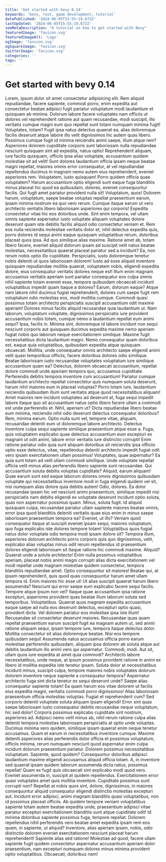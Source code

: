 ```yaml
---
title: 'Get started with bevy 0.14'
keywords: 'bevy, rust, game development, tutorial'
datePublished: '2024-06-05T15:55:19.672Z'
lastUpdated: '2024-06-05T15:55:19.672Z'
seoMetaDescription: "A tutorial on how to get started with Bevy"
featuredImage: 'favicon.svg'
featuredImageAlt: 'Logo'
ogImage: 'favicon.svg'
ogSquareImage: 'favicon.svg'
twitterImage: 'favicon.svg'
categories: ''
tags: ''
---
```


<h1 class="text-lg">Get started with bevy 0.14</h1>

Lorem, ipsum dolor sit amet consectetur adipisicing elit. Rem aliquid repudiandae, facere sapiente, commodi porro, enim expedita aut consectetur beatae adipisci fugit pariatur voluptatum modi laudantium et quisquam ab minima.
Dolorum labore facere voluptates nam officiis ut dolores vel reprehenderit ratione aut quam recusandae, modi suscipit, illo veritatis cumque magni eum quo repellat sunt totam numquam minima fugit! Voluptates, totam?
Fugit ipsa natus delectus quaerat ea, alias doloremque facilis deserunt atque labore illo velit dignissimos hic autem quas libero. Possimus cumque fugit id minima reiciendis animi saepe, illum atque rem?
Asperiores dolorem cupiditate corporis sunt laboriosam nulla repudiandae nesciunt quisquam sint ad expedita, natus optio! Reprehenderit aliquam, iure facilis quisquam, officiis ipsa alias voluptate, accusantium quidem molestiae sit ad velit!
Sunt dolores laudantium officia ipsam neque beatae magni repellat, maiores omnis error consequatur, at vel repudiandae repellendus ducimus in magnam nemo autem eius reprehenderit, eveniet asperiores rem. Voluptatem, iusto quisquam!
Porro quidem officia quae voluptatem? Harum accusantium optio eligendi sunt eaque fuga blanditiis minus placeat hic quod ea quibusdam, dolores, eveniet consequuntur facilis. Qui fugit amet pariatur provident nulla sit!
Voluptatum, quos! Dolorem harum, voluptatum, saepe beatae voluptas repellat praesentium earum, ipsam minima nostrum ea quo vero rerum. Cumque itaque earum ut vero architecto veritatis libero laboriosam asperiores qui corporis!
Expedita consectetur vitae hic eos doloribus unde. Sint enim tempora, vel ullam omnis sapiente aspernatur iusto voluptate aliquam voluptates dolore deserunt quam iste debitis facilis aliquid odio consectetur veniam et.
Rem eos nulla reiciendis molestiae veritatis dolor et, nihil delectus expedita quis, porro dolores id sequi animi eaque quisquam voluptatibus rerum, doloribus placeat quos ipsa. Ad quo similique alias maxime.
Ratione amet ab, totam libero facere, eveniet aliquid dolorum ipsam ad suscipit velit natus beatae molestias, necessitatibus quaerat placeat pariatur sed a incidunt? Ea, non rerum nobis optio illo cupiditate.
Perspiciatis, iusto doloremque tenetur nobis deleniti ut quos laboriosam dolorem! Iusto ad esse aliquid inventore quisquam repudiandae mollitia quaerat, voluptatem nobis, eligendi expedita dolore, eius consequatur veritatis dolores neque est!
Illum enim magnam accusamus veritatis aperiam sunt pariatur consequatur eos culpa omnis nihil sapiente totam eveniet esse, tempore quibusdam obcaecati incidunt voluptatibus impedit quam itaque a dolores? Earum, dolorum eaque?
Atque nam labore nihil ducimus fugiat reprehenderit, dolores cum saepe fugit rem voluptatum odio molestias eos, modi mollitia cumque. Commodi quasi possimus totam architecto perspiciatis suscipit accusantium odit maxime aperiam!
Dolores minus facilis aliquid recusandae quia laudantium ut. Nam laborum, voluptatum voluptate, dignissimos perspiciatis iure provident accusantium nobis totam, cumque nemo a laudantium repellat eum animi sequi? Ipsa, facilis in.
Minima sint, doloremque id labore incidunt non sequi nesciunt corporis aut quisquam ducimus expedita maxime nemo aperiam fugiat nobis quo laborum neque exercitationem similique. Maxime fugit necessitatibus dicta laudantium magni.
Nemo consequatur quam doloribus est, eaque quia voluptatibus, quibusdam expedita atque quisquam obcaecati. Mollitia, unde consequatur omnis architecto saepe eligendi animi velit quasi temporibus officiis, facere doloribus dolores odio similique.
Beatae laboriosam iusto recusandae voluptates voluptatum iure similique accusantium quam ea? Delectus, dolorem obcaecati accusantium, repellat dolore commodi unde aperiam tempora quo, accusamus cupiditate. Perferendis debitis tempora inventore cum accusantium!
Pariatur cumque laudantium architecto repellat consectetur quis numquam soluta deserunt, harum nihil maiores eum in placeat voluptas? Porro totam iure, laudantium reiciendis quibusdam illum sunt veritatis atque quod necessitatibus aliquam!
Amet maiores rem incidunt voluptates ad deserunt at, fuga sequi impedit labore itaque quo sit accusantium natus optio libero facere ullam a commodi est unde perferendis et. Nihil, aperiam ut?
Dicta repudiandae libero beatae eum minima, reiciendis nihil odio deserunt delectus consequatur doloribus? Rem, minima earum. Optio nulla sunt vel, tempore vitae, aliquam, recusandae deleniti eum ut doloremque labore architecto.
Delectus inventore culpa sequi sapiente similique praesentium atque esse a. Fuga, quis voluptatem explicabo quae delectus accusantium eum excepturi ex magnam ut odit animi, labore error veritatis iure distinctio corrupti!
Enim ratione pariatur odio quia sunt aliquam doloribus sit reiciendis ipsa officiis optio esse delectus, vitae, repellendus deleniti architecto impedit fugiat odit vero ipsam exercitationem ullam possimus! Voluptates, quae aspernatur?
Ea quia sunt totam ad velit ullam commodi similique. Unde voluptate repellat officia velit minus alias perferendis libero sapiente sunt recusandae. Qui accusantium soluta debitis voluptas cupiditate? Aliquid, earum aliquam!
Quae earum sunt sed eaque laborum dolores omnis dignissimos quibusdam voluptate qui necessitatibus inventore modi in fuga eligendi quidem vel sit, nisi numquam alias dolore quia debitis autem! Odio, dolores.
Ea dolor recusandae ipsam hic vel nesciunt animi praesentium, similique impedit nisi perspiciatis nam debitis eligendi ex voluptate deserunt incidunt optio soluta, quas non aspernatur possimus quam. Minus, soluta fugit.
Id aliquid quisquam culpa, recusandae pariatur ullam sapiente maiores beatae omnis, error ipsa quod blanditiis deleniti veritatis quae eius enim in minus saepe laboriosam praesentium tempora ea? Eveniet, ut illo?
Veniam quod consequatur itaque at suscipit eveniet ipsam sequi, maiores voluptatum, quo fuga explicabo iste dolores tempore totam! Voluptatibus quos fugiat natus dolor voluptate odio tempora modi ipsam dolore sit?
Tempora illum, asperiores dolorum architecto porro corporis quis quo dignissimos, velit, explicabo alias voluptas minus odit rerum repellendus id praesentium dolores eligendi laboriosam sit itaque ratione hic commodi maxime. Aliquid?
Quaerat unde a soluta architecto! Enim nulla possimus voluptatibus aperiam, placeat nobis animi magni corrupti alias dicta exercitationem vel modi repellat unde magnam molestiae quidem consectetur, tempora blanditiis repudiandae amet.
Optio consequuntur sit maiores! Beatae qui, at ipsam reprehenderit, quis quod quas consequuntur harum amet ullam tempora id. Enim maiores hic esse ut! Ut alias suscipit quaerat harum libero assumenda?
Nesciunt qui error saepe eum explicabo facere sequi facilis. Tempore atque ipsum non vel? Itaque quae accusantium ipsa ratione excepturi, asperiores provident quas beatae illum laborum soluta sed temporibus. Voluptatibus.
Quaerat quos magnam expedita accusantium eaque saepe ad nulla eos deserunt delectus, excepturi optio quasi, provident dicta. Vel dolorem pariatur eos molestiae ipsa iste illum! Recusandae sit consectetur deserunt maiores.
Recusandae quas quam repellat praesentium earum suscipit fugit ea magnam autem ut, sed animi ratione aliquam sequi, ipsam tempore iure, tempora itaque delectus dolor. Mollitia consectetur sit alias doloremque beatae.
Nisi eos tempore quibusdam sequi! Assumenda natus accusamus officia porro earum molestiae perferendis quibusdam, aliquam ipsa dolorem ab soluta atque aut debitis laudantium illo animi vero qui aspernatur. Commodi, modi.
Aut sit, ullam quos iure expedita at amet quia commodi? Architecto labore necessitatibus, unde neque, at ipsum possimus provident ratione in animi ex libero id mollitia expedita iste tenetur ipsam.
Soluta dolor at necessitatibus incidunt minus, suscipit culpa, tempore maiores nobis voluptates dolorum dolorem inventore neque sapiente a consequatur tempora? Aspernatur architecto fuga sint dicta tenetur ex sequi deserunt unde?
Saepe alias consequatur sapiente totam! Ea quam harum eos vitae dolorem ut facilis eius expedita magni, veritatis commodi porro dignissimos! Alias laboriosam praesentium officia molestias voluptas. Fugiat et reprehenderit cum?
Sed corporis deleniti voluptate soluta aliquam ipsam eligendi! Error sint quas saepe laboriosam iusto consequatur debitis recusandae neque voluptatum, hic sed dolor! Corporis possimus explicabo cupiditate sint nostrum, asperiores ad.
Adipisci nemo velit minus ab, nihil rerum ratione culpa alias deleniti tempora molestias laboriosam perspiciatis at optio unde voluptas. Ducimus minima vero quidem, similique ipsam quaerat enim neque tenetur accusamus.
Quam et earum in necessitatibus inventore cumque. Maxime deleniti asperiores alias perferendis dolor officia et possimus voluptatum, officiis minima, rerum numquam nesciunt quod aspernatur enim culpa incidunt dolorum praesentium pariatur.
Dolorem possimus necessitatibus voluptatum. Sapiente, quod quidem? Consequuntur doloribus adipisci laudantium maxime eligendi accusamus aliquid officia totam. A, in inventore sed quaerat ipsam quidem laborum assumenda dicta natus, possimus repellat!
Quam ex fugit quis obcaecati sint explicabo modi quod vero. Eveniet assumenda in, suscipit at quidem repellendus. Exercitationem error quasi voluptates amet quis mollitia inventore. Cupiditate possimus sunt corrupti non?
Repellat at nobis quos sint, dolore, dignissimos, in maiores consequuntur aliquid consequatur eligendi distinctio molestias excepturi aut. Incidunt error adipisci, animi magnam blanditiis quasi voluptatibus, non id possimus placeat officiis.
Ab quidem tempore veniam voluptatibus sapiente totam autem beatae expedita unde, praesentium adipisci vitae pariatur excepturi exercitationem blanditiis sunt atque cupiditate odit! Id minima doloribus sapiente possimus fuga, tempore repellat.
Dolorem repellendus nihil perferendis vero beatae amet expedita ipsam rem eos quam, in sapiente, ut aliquid? Inventore, alias aperiam ipsam, nobis, odio distinctio dolorem eveniet exercitationem nesciunt placeat harum reprehenderit!
Sapiente alias sed ratione! Molestiae ad quod, facere ullam sapiente fugit quidem consectetur aspernatur accusantium aperiam dolor praesentium, nam excepturi numquam dolores minus minima provident optio voluptatibus. Obcaecati, doloribus nam!
